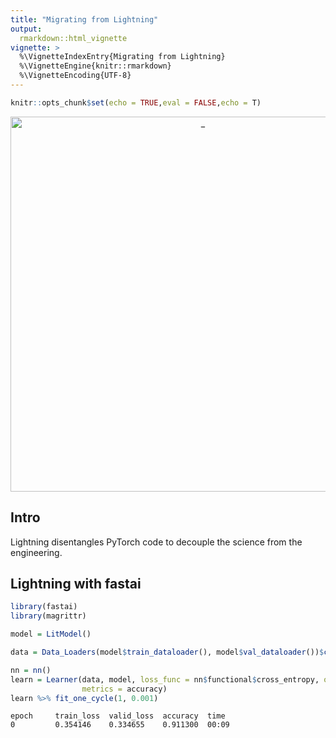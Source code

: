 ```yaml
---
title: "Migrating from Lightning"
output:
  rmarkdown::html_vignette
vignette: >
  %\VignetteIndexEntry{Migrating from Lightning}
  %\VignetteEngine{knitr::rmarkdown}
  %\VignetteEncoding{UTF-8}
---
```


```r
knitr::opts_chunk$set(echo = TRUE,eval = FALSE,echo = T)
```


<center>

<img src="images/lightning.png" alt="_" style="width: 600px;"/>

</center>


## Intro

Lightning disentangles PyTorch code to decouple the science from the engineering.

## Lightning with fastai

```r
library(fastai)
library(magrittr)

model = LitModel()

data = Data_Loaders(model$train_dataloader(), model$val_dataloader())$cuda()

nn = nn()
learn = Learner(data, model, loss_func = nn$functional$cross_entropy, opt_func = Adam,
                metrics = accuracy)
learn %>% fit_one_cycle(1, 0.001)
```

```
epoch     train_loss  valid_loss  accuracy  time    
0         0.354146    0.334655    0.911300  00:09   
```


